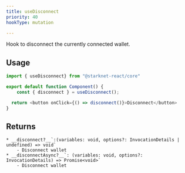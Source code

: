 ```yaml
---
title: useDisconnect
priority: 40
hookType: mutation

---
```


Hook to disconnect the currently connected wallet.

## Usage


```ts
import { useDisconnect} from "@starknet-react/core"

export default function Component() {
    const { disconnect } = useDisconnect();

  return <button onClick={() => disconnect()}>Disconnect</button>
}

```

## Returns
    * __disconnect?__`:(variables: void, options?: InvocationDetails | undefined) => void`
        - Disconnect wallet
    * __disconnectAsync?__`: (variables: void, options?: InvocationDetails) => Promise<void>`
        - Disconnect wallet